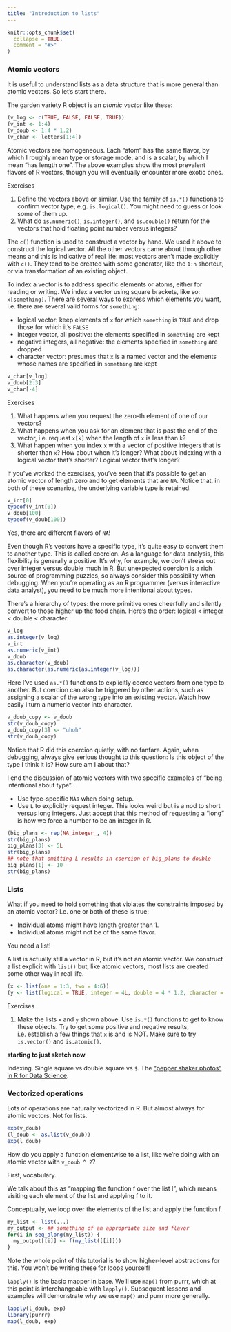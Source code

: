 ```yaml
---
title: "Introduction to lists"
---
```


```r
knitr::opts_chunk$set(
  collapse = TRUE,
  comment = "#>"
)
```

### Atomic vectors

It is useful to understand lists as a data structure that is more general than atomic vectors. So let's start there.

The garden variety R object is an *atomic vector* like these:

```r
(v_log <- c(TRUE, FALSE, FALSE, TRUE))
(v_int <- 1:4)
(v_doub <- 1:4 * 1.2)
(v_char <- letters[1:4])
```

Atomic vectors are homogeneous. Each "atom" has the same flavor, by which I roughly mean type or storage mode, and is a scalar, by which I mean "has length one". The above examples show the most prevalent flavors of R vectors, though you will eventually encounter more exotic ones.

Exercises

1. Define the vectors above or similar. Use the family of `is.*()` functions to confirm vector type, e.g. `is.logical()`. You might need to guess or look some of them up.
1. What do `is.numeric()`, `is.integer()`, and `is.double()` return for the vectors that hold floating point number versus integers? 

The `c()` function is used to construct a vector by hand. We used it above to construct the logical vector. All the other vectors came about through other means and this is indicative of real life: most vectors aren't made explicitly with `c()`. They tend to be created with some generator, like the `1:n` shortcut, or via transformation of an existing object.

To index a vector is to address specific elements or atoms, either for reading or writing. We index a vector using square brackets, like so: `x[something]`. There are several ways to express which elements you want, i.e. there are several valid forms for `something`:

  * logical vector: keep elements of `x` for which `something` is `TRUE` and drop those for which it's `FALSE`
  * integer vector, all positive: the elements specified in `something` are kept
  * negative integers, all negative: the elements specified in `something` are dropped
  * character vector: presumes that `x` is a named vector and the elements whose names are specified in `something` are kept

```r
v_char[v_log]
v_doub[2:3]
v_char[-4]
```

Exercises

1. What happens when you request the zero-th element of one of our vectors?
1. What happens when you ask for an element that is past the end of the vector, i.e. request `x[k]` when the length of `x` is less than `k`?
1. What happen when you index `x` with a vector of positive integers that is shorter than `x`? How about when it's longer? What about indexing with a logical vector that's shorter? Logical vector that's longer?

If you've worked the exercises, you've seen that it's possible to get an atomic vector of length zero and to get elements that are `NA`. Notice that, in both of these scenarios, the underlying variable type is retained.

```r
v_int[0]
typeof(v_int[0])
v_doub[100]
typeof(v_doub[100])
```

Yes, there are different flavors of `NA`!

Even though R's vectors have a specific type, it's quite easy to convert them to another type. This is called coercion. As a language for data analysis, this flexibility is generally a positive. It's why, for example, we don't stress out over integer versus double much in R. But unexpected coercion is a rich source of programming puzzles, so always consider this possibility when debugging. When you're operating as an R programmer (versus interactive data analyst), you need to be much more intentional about types.

There's a hierarchy of types: the more primitive ones cheerfully and silently convert to those higher up the food chain. Here's the order: logical < integer < double < character.

```r
v_log
as.integer(v_log)
v_int
as.numeric(v_int)
v_doub
as.character(v_doub)
as.character(as.numeric(as.integer(v_log)))
```

Here I've used `as.*()` functions to explicitly coerce vectors from one type to another. But coercion can also be triggered by other actions, such as assigning a scalar of the wrong type into an existing vector. Watch how easily I turn a numeric vector into character.

```r
v_doub_copy <- v_doub
str(v_doub_copy)
v_doub_copy[3] <- "uhoh"
str(v_doub_copy)
```

Notice that R did this coercion quietly, with no fanfare. Again, when debugging, always give serious thought to this question: Is this object of the type I think it is? How sure am I about that?

I end the discussion of atomic vectors with two specific examples of "being intentional about type".

  * Use type-specific `NA`s when doing setup.
  * Use `L` to explicitly request integer. This looks weird but is a nod to short versus long integers. Just accept that this method of requesting a "long" is how we force a number to be an integer in R.
  
```r
(big_plans <- rep(NA_integer_, 4))
str(big_plans)
big_plans[3] <- 5L
str(big_plans)
## note that omitting L results in coercion of big_plans to double
big_plans[1] <- 10
str(big_plans)
```

### Lists

What if you need to hold something that violates the constraints imposed by an atomic vector? I.e. one or both of these is true:

  * Individual atoms might have length greater than 1.
  * Individual atoms might not be of the same flavor.
  
You need a list!

A list is actually still a vector in R, but it's not an atomic vector. We construct a list explicit with `list()` but, like atomic vectors, most lists are created some other way in real life.

```r
(x <- list(one = 1:3, two = 4:6))
(y <- list(logical = TRUE, integer = 4L, double = 4 * 1.2, character = "character"))
```

Exercises

1. Make the lists `x` and `y` shown above. Use `is.*()` functions to get to know these objects. Try to get some positive and negative results, i.e. establish a few things that `x` is and is NOT. Make sure to try `is.vector()` and `is.atomic()`.

**starting to just sketch now**

Indexing. Single square vs double square vs `$`. The ["pepper shaker photos" in R for Data Science](http://r4ds.had.co.nz/vectors.html#lists-of-condiments).

### Vectorized operations

Lots of operations are naturally vectorized in R. But almost always for atomic vectors. Not for lists.

```r
exp(v_doub)
(l_doub <- as.list(v_doub))
exp(l_doub)
```

How do you apply a function elementwise to a list, like we're doing with an atomic vector with `v_doub ^ 2`?

First, vocabulary.

We talk about this as "mapping the function f over the list l", which means visiting each element of the list and applying f to it. 

Conceptually, we loop over the elements of the list and apply the function f.

```r
my_list <- list(...)
my_output <- ## something of an appropriate size and flavor
for(i in seq_along(my_list)) {
  my_output[[i]] <- f(my_list([[i]]))
}
```

Note the whole point of this tutorial is to show higher-level abstractions for this. You won't be writing these for loops yourself!

`lapply()` is the basic mapper in base. We'll use `map()` from purrr, which at this point is interchangeable with `lapply()`. Subsequent lessons and examples will demonstrate why we use `map()` and purrr more generally.

```r
lapply(l_doub, exp)
library(purrr)
map(l_doub, exp)
```


